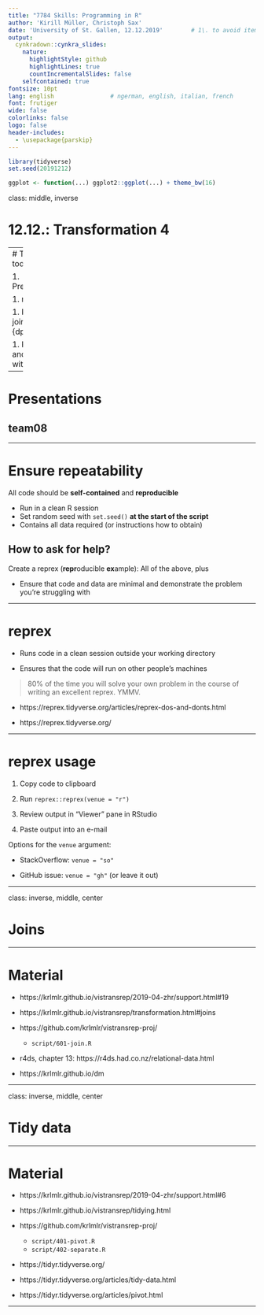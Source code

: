 ```yaml
---
title: "7784 Skills: Programming in R"
author: 'Kirill Müller, Christoph Sax'
date: 'University of St. Gallen, 12.12.2019'        # 1\. to avoid itemizing
output:
  cynkradown::cynkra_slides:
    nature:
      highlightStyle: github
      highlightLines: true
      countIncrementalSlides: false
    selfcontained: true
fontsize: 10pt
lang: english                # ngerman, english, italian, french
font: frutiger
wide: false
colorlinks: false
logo: false
header-includes:
  - \usepackage{parskip}
---
```


```r
library(tidyverse)
set.seed(20191212)

ggplot <- function(...) ggplot2::ggplot(...) + theme_bw(16)
```

class: middle, inverse

# 12.12.: Transformation 4

---
# Topics for today

1. Presentations

1. reprex

1. Recap: joins with {dplyr}

1. Pivoting and tidying with {tidyr}

---


# Presentations

## team08

---

# Ensure repeatability

All code should be **self-contained** and **reproducible**

- Run in a clean R session
- Set random seed with `set.seed()` **at the start of the script**
- Contains all data required (or instructions how to obtain)

## How to ask for help?

Create a reprex (**repr**oducible **ex**ample): All of the above, plus

- Ensure that code and data are minimal and demonstrate the problem you're struggling with

---

# reprex

- Runs code in a clean session outside your working directory

- Ensures that the code will run on other people's machines

> 80% of the time you will solve your own problem in the course of writing an excellent reprex. YMMV.

- https://reprex.tidyverse.org/articles/reprex-dos-and-donts.html

- https://reprex.tidyverse.org/

---

# reprex usage

1. Copy code to clipboard

2. Run `reprex::reprex(venue = "r")`

3. Review output in "Viewer" pane in RStudio

4. Paste output into an e-mail

Options for the `venue` argument:

- StackOverflow: `venue = "so"`

- GitHub issue: `venue = "gh"` (or leave it out)

---

class: inverse, middle, center

# Joins

---

# Material

- https://krlmlr.github.io/vistransrep/2019-04-zhr/support.html#19

- https://krlmlr.github.io/vistransrep/transformation.html#joins

- https://github.com/krlmlr/vistransrep-proj/
    - `script/601-join.R`

- r4ds, chapter 13: https://r4ds.had.co.nz/relational-data.html

- https://krlmlr.github.io/dm

---

class: inverse, middle, center

# Tidy data

---

# Material

- https://krlmlr.github.io/vistransrep/2019-04-zhr/support.html#6

- https://krlmlr.github.io/vistransrep/tidying.html

- https://github.com/krlmlr/vistransrep-proj/
    - `script/401-pivot.R`
    - `script/402-separate.R`

- https://tidyr.tidyverse.org/

- https://tidyr.tidyverse.org/articles/tidy-data.html

- https://tidyr.tidyverse.org/articles/pivot.html

---
